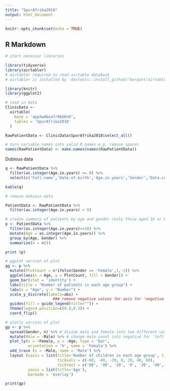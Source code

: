 ```yaml
---
title: "SpurAfrika2018"
output: html_document
---
```


```r
knitr::opts_chunk$set(echo = TRUE)
```

## R Markdown

``` r
# start necessar libraries

library(tidyverse)
library(airtabler)
# airtabler required to read airtable database
# airtabler is installed by 'devtools::install_github("bergant/airtabler")'

library(knitr)
library(ggplot2)
```

``` r
# read in data
ClinicData <- 
  airtable(
    base = 'appXwAbxa7r6bkKnO',
    tables = 'SpurAfrika2018'
  )

RawPatientData <- ClinicData$SpurAfrika2018$select_all()

```

``` r
# turn variable names into valid R names e.g. remove spaces
names(RawPatientData) <- make.names(names(RawPatientData))
```

Dubious data

``` r

q <- RawPatientData %>%
  filter(as.integer(Age.in.years) <= 0) %>%
  select(c('Full.name','Date.of.birth','Age.in.years','Gender','Data.collection.date','Weight','Height'))

kable(q)

# remove dubious data

PatientData <- RawPatientData %>%
  filter(as.integer(Age.in.years) > 0)

```

``` r

# create summary of patients by age and gender (only those aged 18 or below)
p <- PatientData %>%
  filter(as.integer(Age.in.years)<=18) %>%
  mutate(Age = as.integer(Age.in.years)) %>%
  group_by(Age, Gender) %>%
  summarize(n = n())

print (p)

# ggplot version of plot
gg <- p %>%
  mutate(PlotCount = n*ifelse(Gender == 'Female',1,-1)) %>%
  ggplot(aes(x = Age, y = PlotCount, fill = Gender)) +
  geom_bar(stat = 'identity') + 
  labs(title = "Number of patients in each age group") +
  labs(x = "Age", y = "Number") +
  scale_y_discrete(labels=abs) + 
                     ### remove negative values for axis for 'negative' part of chart
  guides(fill = guide_legend(title="")) +
  theme(legend.position=c(0.8,0.5)) +
  coord_flip()

# plotly version of plot
gp <- p %>%
  spread(Gender, n) %>% # divide male and female into two different variables
  mutate(Male = -Male) %>% # change male count into negative for 'left'-side of plot
  plot_ly(x = ~Female, y = ~Age, type = 'bar',
          orientation = 'h', name = 'Female') %>%
  add_trace (x = ~Male, name = 'Male') %>%
  layout (xaxis = list(title='Number of children in each age group', tickmode = 'array',
                       tickvals = c(-60, -40, -20, 0, 20, 40, 60),
                       ticktext = c('60', '40', '20', '0', '20', '40', '60')),
          yaxis = list(title='Age'),
          barmode = 'overlay')

print(gp)
```